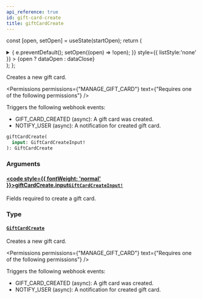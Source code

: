 ```yaml
---
api_reference: true
id: gift-card-create
title: giftCardCreate
---
```






const [open, setOpen] = useState(startOpen);
return (
<details {...(open ? { open: true } : {})} className="details" style={{ border:'none', boxShadow:'none', background:'var(--ifm-background-color)' }}>
<summary
onClick={(e) => {
e.preventDefault();
setOpen((open) => !open);
}}
style={{ listStyle:'none' }} >
{open ? dataOpen : dataClose}
</summary>
{open && children}
</details>
);
};

Creates a new gift card.


<Permissions permissions={"MANAGE_GIFT_CARD"} text={"Requires one of the following permissions"} />


Triggers the following webhook events:

- GIFT_CARD_CREATED (async): A gift card was created.
- NOTIFY_USER (async): A notification for created gift card.

```graphql
giftCardCreate(
  input: GiftCardCreateInput!
): GiftCardCreate
```

### Arguments

#### [<code style={{ fontWeight: 'normal' }}>giftCardCreate.<b>input</b></code>](#)<Bullet />[`GiftCardCreateInput!`](../../../api-reference/gift-cards/inputs/gift-card-create-input.mdx) <Badge class="badge badge--secondary" text="non-null"/> <Badge class="badge badge--secondary" text="input"/> <Badge class="badge badge--secondary" text="gift-cards"/>

Fields required to create a gift card.

### Type

#### [`GiftCardCreate`](../../../api-reference/gift-cards/objects/gift-card-create.mdx) <Badge class="badge badge--secondary" text="object"/> <Badge class="badge badge--secondary" text="gift-cards"/>

Creates a new gift card.


<Permissions permissions={"MANAGE_GIFT_CARD"} text={"Requires one of the following permissions"} />


Triggers the following webhook events:

- GIFT_CARD_CREATED (async): A gift card was created.
- NOTIFY_USER (async): A notification for created gift card.

